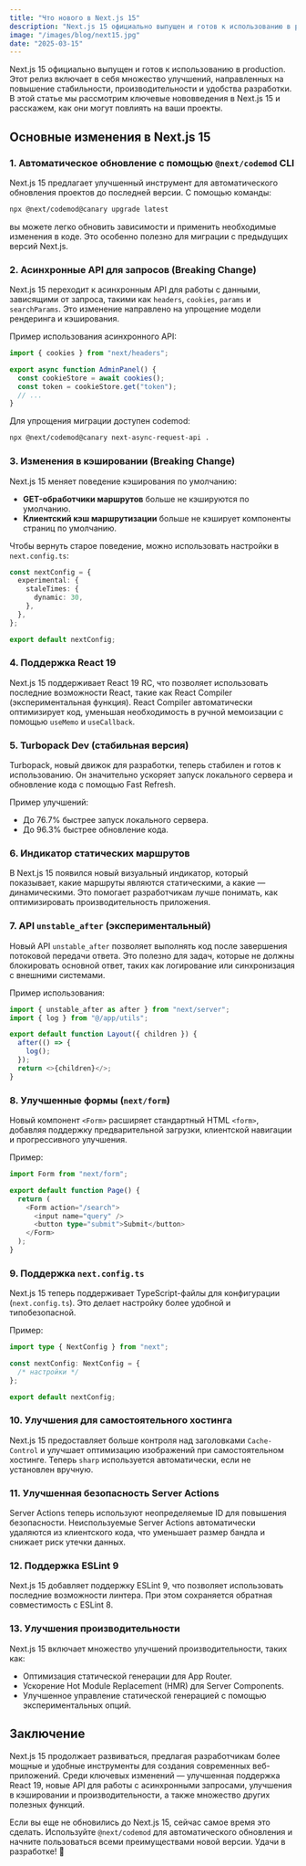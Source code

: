 ```yaml
---
title: "Что нового в Next.js 15"
description: "Next.js 15 официально выпущен и готов к использованию в production."
image: "/images/blog/next15.jpg"
date: "2025-03-15"
---
```


Next.js 15 официально выпущен и готов к использованию в production. Этот релиз включает в себя множество улучшений, направленных на повышение стабильности, производительности и удобства разработки. В этой статье мы рассмотрим ключевые нововведения в Next.js 15 и расскажем, как они могут повлиять на ваши проекты.

## Основные изменения в Next.js 15

### 1. **Автоматическое обновление с помощью `@next/codemod` CLI**

Next.js 15 предлагает улучшенный инструмент для автоматического обновления проектов до последней версии. С помощью команды:

```bash
npx @next/codemod@canary upgrade latest
```

вы можете легко обновить зависимости и применить необходимые изменения в коде. Это особенно полезно для миграции с предыдущих версий Next.js.

### 2. **Асинхронные API для запросов (Breaking Change)**

Next.js 15 переходит к асинхронным API для работы с данными, зависящими от запроса, такими как `headers`, `cookies`, `params` и `searchParams`. Это изменение направлено на упрощение модели рендеринга и кэширования.

Пример использования асинхронного API:

```typescript
import { cookies } from "next/headers";

export async function AdminPanel() {
  const cookieStore = await cookies();
  const token = cookieStore.get("token");
  // ...
}
```

Для упрощения миграции доступен codemod:

```bash
npx @next/codemod@canary next-async-request-api .
```

### 3. **Изменения в кэшировании (Breaking Change)**

Next.js 15 меняет поведение кэширования по умолчанию:

- **GET-обработчики маршрутов** больше не кэшируются по умолчанию.
- **Клиентский кэш маршрутизации** больше не кэширует компоненты страниц по умолчанию.

Чтобы вернуть старое поведение, можно использовать настройки в `next.config.ts`:

```typescript
const nextConfig = {
  experimental: {
    staleTimes: {
      dynamic: 30,
    },
  },
};

export default nextConfig;
```

### 4. **Поддержка React 19**

Next.js 15 поддерживает React 19 RC, что позволяет использовать последние возможности React, такие как React Compiler (экспериментальная функция). React Compiler автоматически оптимизирует код, уменьшая необходимость в ручной мемоизации с помощью `useMemo` и `useCallback`.

### 5. **Turbopack Dev (стабильная версия)**

Turbopack, новый движок для разработки, теперь стабилен и готов к использованию. Он значительно ускоряет запуск локального сервера и обновление кода с помощью Fast Refresh.

Пример улучшений:

- До 76.7% быстрее запуск локального сервера.
- До 96.3% быстрее обновление кода.

### 6. **Индикатор статических маршрутов**

В Next.js 15 появился новый визуальный индикатор, который показывает, какие маршруты являются статическими, а какие — динамическими. Это помогает разработчикам лучше понимать, как оптимизировать производительность приложения.

### 7. **API `unstable_after` (экспериментальный)**

Новый API `unstable_after` позволяет выполнять код после завершения потоковой передачи ответа. Это полезно для задач, которые не должны блокировать основной ответ, таких как логирование или синхронизация с внешними системами.

Пример использования:

```typescript
import { unstable_after as after } from "next/server";
import { log } from "@/app/utils";

export default function Layout({ children }) {
  after(() => {
    log();
  });
  return <>{children}</>;
}
```

### 8. **Улучшенные формы (`next/form`)**

Новый компонент `<Form>` расширяет стандартный HTML `<form>`, добавляя поддержку предварительной загрузки, клиентской навигации и прогрессивного улучшения.

Пример:

```typescript
import Form from "next/form";

export default function Page() {
  return (
    <Form action="/search">
      <input name="query" />
      <button type="submit">Submit</button>
    </Form>
  );
}
```

### 9. **Поддержка `next.config.ts`**

Next.js 15 теперь поддерживает TypeScript-файлы для конфигурации (`next.config.ts`). Это делает настройку более удобной и типобезопасной.

Пример:

```typescript
import type { NextConfig } from "next";

const nextConfig: NextConfig = {
  /* настройки */
};

export default nextConfig;
```

### 10. **Улучшения для самостоятельного хостинга**

Next.js 15 предоставляет больше контроля над заголовками `Cache-Control` и улучшает оптимизацию изображений при самостоятельном хостинге. Теперь `sharp` используется автоматически, если не установлен вручную.

### 11. **Улучшенная безопасность Server Actions**

Server Actions теперь используют неопределяемые ID для повышения безопасности. Неиспользуемые Server Actions автоматически удаляются из клиентского кода, что уменьшает размер бандла и снижает риск утечки данных.

### 12. **Поддержка ESLint 9**

Next.js 15 добавляет поддержку ESLint 9, что позволяет использовать последние возможности линтера. При этом сохраняется обратная совместимость с ESLint 8.

### 13. **Улучшения производительности**

Next.js 15 включает множество улучшений производительности, таких как:

- Оптимизация статической генерации для App Router.
- Ускорение Hot Module Replacement (HMR) для Server Components.
- Улучшенное управление статической генерацией с помощью экспериментальных опций.

## Заключение

Next.js 15 продолжает развиваться, предлагая разработчикам более мощные и удобные инструменты для создания современных веб-приложений. Среди ключевых изменений — улучшенная поддержка React 19, новые API для работы с асинхронными запросами, улучшения в кэшировании и производительности, а также множество других полезных функций.

Если вы еще не обновились до Next.js 15, сейчас самое время это сделать. Используйте `@next/codemod` для автоматического обновления и начните пользоваться всеми преимуществами новой версии. Удачи в разработке! 🚀
